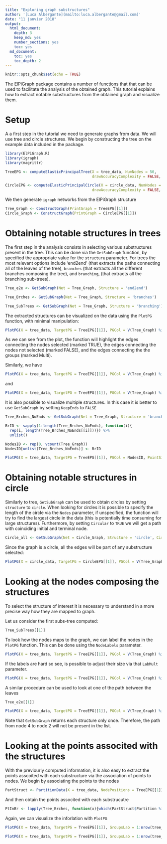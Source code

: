 ```yaml
---
title: "Exploring graph substructures"
author: '[Luca Albergante](mailto:luca.albergante@gmail.com)'
date: "11 janvier 2018"
output:
  html_document:
    depth: 3
    keep_md: yes
    number_sections: yes
    toc: yes
  md_document:
    toc: yes
    toc_depth: 2
---
```


```r
knitr::opts_chunk$set(echo = TRUE)
```

The ElPiGraph package contains a number of functions that that can be used to facilitate the analysis of the obtained graph. This tutorial explains how to extract notable substructures from the obtained graph and visualize them.

# Setup

A a first step in the tutorial we need to generate graphs from data. We will use tree and circle structures. We begin by constructing the tree on the example data included in the package.

```r
library(ElPiGraph.R)
library(igraph)
library(magrittr)

TreeEPG <- computeElasticPrincipalTree(X = tree_data, NumNodes = 50,
                                       drawAccuracyComplexity = FALSE, drawEnergy = FALSE)

CircleEPG <- computeElasticPrincipalCircle(X = circle_data, NumNodes = 40,
                                       drawAccuracyComplexity = FALSE, drawEnergy = FALSE)
```

We then generate `igraph` networks from the ElPiGraph structure

```r
Tree_Graph <- ConstructGraph(PrintGraph = TreeEPG[[1]])
Circle_Graph <- ConstructGraph(PrintGraph = CircleEPG[[1]])
```


# Obtaining notable structures in trees

The first step in the analysis consists in selecting various substructures present in the tree. This can be done via the `GetSubGraph` function, by specified the appropriate value for the `structure` parameter. For trees the most relevant options include 'end2end' (that extracts the paths connecting all of the leaves of the tree), `branches` (that extracts all the different branches composing the tree), and `branching`, (that extracts all the branching sub-trees).

```r
Tree_e2e <- GetSubGraph(Net = Tree_Graph, Structure = 'end2end')

Tree_Brches <- GetSubGraph(Net = Tree_Graph, Structure = 'branches')

Tree_SubTrees <- GetSubGraph(Net = Tree_Graph, Structure = 'branching')
```

The extracted structures can be visualized on the data using the `PlotPG` function, with minimal manipulation:

```r
PlotPG(X = tree_data, TargetPG = TreeEPG[[1]], PGCol = V(Tree_Graph) %in% Tree_e2e[[1]], PointSize = NA)
```

As we can see from the plot, the function will highlight the edges connecting the nodes selected (marked TRUE), the edges connecting the nodes not selected (marked FALSE), and the edges connecting the the groups (marked Multi).

Similarly, we have
```r
PlotPG(X = tree_data, TargetPG = TreeEPG[[1]], PGCol = V(Tree_Graph) %in% Tree_Brches[[1]], PointSize = NA)
```

and

```r
PlotPG(X = tree_data, TargetPG = TreeEPG[[1]], PGCol = V(Tree_Graph) %in% Tree_SubTrees[[1]], PointSize = NA)
```

It is also possible to visualize multiple structures. In this case it is better to use `GetSubGraph` by setting `KeepEnds` to `FALSE` 

```r
Tree_Brches_NoEnds <- GetSubGraph(Net = Tree_Graph, Structure = 'branches', KeepEnds = FALSE)

BrID <- sapply(1:length(Tree_Brches_NoEnds), function(i){
  rep(i, length(Tree_Brches_NoEnds[[i]]))}) %>%
  unlist()

NodesID <- rep(0, vcount(Tree_Graph))
NodesID[unlist(Tree_Brches_NoEnds)] <- BrID

PlotPG(X = tree_data, TargetPG = TreeEPG[[1]], PGCol = NodesID, PointSize = NA, p.alpha = .05)
```


# Obtaining notable structures in circle

Similarly to tree, `GetSubGraph` can be used to obtain circles by setting `structure` to `circle`. When looking for circles it is possible to specify the length of the circle via the `Nodes` parameter, if unspecified, the function will try to find the largest circle in the data (this is potentially time consuming for large structures). Furthermore, by setting `Circular` to `TRUE` we will get a path with coinciding initial and terminal node.

```r
Circle_all <- GetSubGraph(Net = Circle_Graph, Structure = 'circle', Circular = TRUE)
```

Since the graph is a circle, all the edges will be part of any substructure selected:

```r
PlotPG(X = circle_data, TargetPG = CircleEPG[[1]], PGCol = V(Tree_Graph) %in% Circle_all[[1]], PointSize = NA)
```


# Looking at the nodes composing the structures

To select the structure of interest it is necessary to understand in a more precise way how they are mapped to graph.

Let us consider the first subs-tree computed:

```r
Tree_SubTrees[[1]]
```

To look how the nodes maps to the graph, we can label the nodes in the `PlotPG` function. This can be done using the `NodeLabels` parameter.

```r
PlotPG(X = tree_data, TargetPG = TreeEPG[[1]], PGCol = V(Tree_Graph) %in% Tree_SubTrees[[1]], PointSize = NA, NodeLabels = 1:nrow(TreeEPG[[1]]$NodePositions))
```

If the labels are hard so see, is possible to adjust their size via that `LabMult` parameter.

```r
PlotPG(X = tree_data, TargetPG = TreeEPG[[1]], PGCol = V(Tree_Graph) %in% Tree_SubTrees[[1]], PointSize = NA, NodeLabels = 1:nrow(TreeEPG[[1]]$NodePositions), LabMult = 3)
```


A similar procedure can be used to look at one of the path between the leaves

```r
Tree_e2e[[1]]
```

```r
PlotPG(X = tree_data, TargetPG = TreeEPG[[1]], PGCol = V(Tree_Graph) %in% Tree_e2e[[1]], PointSize = NA, NodeLabels = 1:nrow(TreeEPG[[1]]$NodePositions), LabMult = 3)
```

Note that `GetSubGraph` returns each structure only once. Therefore, the path from node 4 to node 2 will not be present in the list.

# Looking at the points associted with the structures

With the previourly computed information, it is also easy to extract the points asscoited with each substructure via the association of points to nodes. We begin by associating the points to the nodes

```r
PartStruct <- PartitionData(X = tree_data, NodePositions = TreeEPG[[1]]$NodePositions)
```

And then obtain the points associted with each substrucutre

```r
PtInBr <- lapply(Tree_Brches, function(x){which(PartStruct$Partition %in% x)})
```

Again, we can visualize the inforlation with `PlotPG`

```r
PlotPG(X = tree_data, TargetPG = TreeEPG[[1]], GroupsLab = 1:nrow(tree_data) %in% PtInBr[[1]])
```


```r
PlotPG(X = tree_data, TargetPG = TreeEPG[[1]], GroupsLab = 1:nrow(tree_data) %in% PtInBr[[3]])
```

